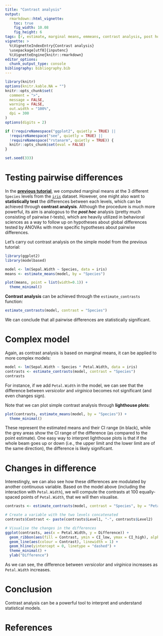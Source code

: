 ```yaml
---
title: "Contrast analysis"
output:
  rmarkdown::html_vignette:
    toc: true
    fig_width: 10.08
    fig_height: 6
tags: [r, estimate, marginal means, emmeans, contrast analysis, post hoc, pairwise t tests]
vignette: >
  %\VignetteIndexEntry{Contrast analysis}
  \usepackage[utf8]{inputenc}
  %\VignetteEngine{knitr::rmarkdown}
editor_options:
  chunk_output_type: console
bibliography: bibliography.bib
---
```


```r
library(knitr)
options(knitr.kable.NA = "")
knitr::opts_chunk$set(
  comment = ">",
  message = FALSE,
  warning = FALSE,
  out.width = "100%",
  dpi = 300
)
options(digits = 2)

if (!requireNamespace("ggplot2", quietly = TRUE) ||
  !requireNamespace("see", quietly = TRUE) ||
  !requireNamespace("rstanarm", quietly = TRUE)) {
  knitr::opts_chunk$set(eval = FALSE)
}

set.seed(333)
```

# Testing pairwise differences

In the [**previous tutorial**](https://easystats.github.io/modelbased/articles/estimate_means.html),
we computed marginal means at the 3 different `Species` levels from the
[`iris`](https://en.wikipedia.org/wiki/Iris_flower_data_set) dataset. However,
one might also want to **statistically test** the differences between each
levels, which can be achieved through **contrast analysis**. Although the
procedure is much more powerful, its aim is analogous to the ***post hoc***
analysis (pretty much consisting of pairwise *t*-tests), which are heavily
utilized in behavioral sciences as a way to follow up on hypotheses about global
differences tested by ANOVAs with more specific hypotheses about pairwise
differences.

Let's carry out contrast analysis on the simple model from the previous tutorial:

```r
library(ggplot2)
library(modelbased)

model <- lm(Sepal.Width ~ Species, data = iris)
means <- estimate_means(model, by = "Species")

plot(means, point = list(width=0.1)) +
  theme_minimal()
```

**Contrast analysis** can be achieved through the `estimate_contrasts`
function:

```r
estimate_contrasts(model, contrast = "Species")
```

We can conclude that all pairwise differences are statistically significant.

# Complex model

Again, as contrast analysis is based on marginal means, it can be applied to
more complex models:

```r
model <- lm(Sepal.Width ~ Species * Petal.Width, data = iris)
contrasts <- estimate_contrasts(model, contrast = "Species")
contrasts
```

For instance, if we add `Petal.Width` in the model, we can see that the
difference between *versicolor* and *virginica* becomes not significant (and
even changes sign).

Note that we can plot simple contrast analysis through **lighthouse plots**:

```r
plot(contrasts, estimate_means(model, by = "Species")) +
  theme_minimal()
```

These represent the estimated means and their CI range (in black), while the
grey areas show the CI range of the difference (as compared to the point
estimate). One easy way to interpret lighthouse plots is that if the whole beam
goes up or down (i.e., the upper limit and the lower limit are of the same direction),
the difference is likely significant.

# Changes in difference

Interestingly, we can also see how these differences are modulated by another
continuous variable. Based on the model above (including the interaction with
`Petal.Width`), we will compute the contrasts at 100 equally-spaced points of
`Petal.Width`, that we will then visualise.

```r
contrasts <- estimate_contrasts(model, contrast = "Species", by = "Petal.Width", length = 100)

# Create a variable with the two levels concatenated
contrasts$Contrast <- paste(contrasts$Level1, "-", contrasts$Level2)

# Visualise the changes in the differences
ggplot(contrasts, aes(x = Petal.Width, y = Difference)) +
  geom_ribbon(aes(fill = Contrast, ymin = CI_low, ymax = CI_high), alpha = 0.2) +
  geom_line(aes(colour = Contrast), linewidth = 1) +
  geom_hline(yintercept = 0, linetype = "dashed") +
  theme_minimal() +
  ylab("Difference")
```

As we can see, the difference between *versicolor* and *virginica* increases as
`Petal.Width` increases.

# Conclusion

Contrast analysis can be a powerful tool to interpret and understand statistical
models.

# References
